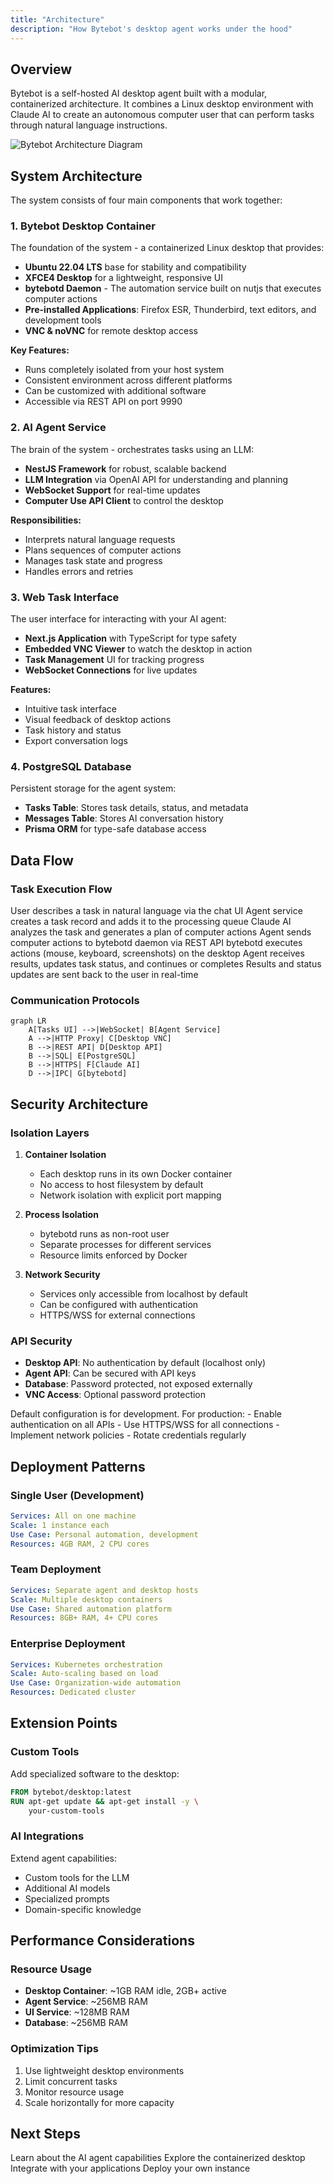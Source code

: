 ```yaml
---
title: "Architecture"
description: "How Bytebot's desktop agent works under the hood"
---
```


## Overview

Bytebot is a self-hosted AI desktop agent built with a modular, containerized architecture. It combines a Linux desktop environment with Claude AI to create an autonomous computer user that can perform tasks through natural language instructions.

<img
  src="/images/agent-architecture.png"
  alt="Bytebot Architecture Diagram"
  className="w-full max-w-4xl"
/>

## System Architecture

The system consists of four main components that work together:

### 1. Bytebot Desktop Container
The foundation of the system - a containerized Linux desktop that provides:

- **Ubuntu 22.04 LTS** base for stability and compatibility
- **XFCE4 Desktop** for a lightweight, responsive UI
- **bytebotd Daemon** - The automation service built on nutjs that executes computer actions
- **Pre-installed Applications**: Firefox ESR, Thunderbird, text editors, and development tools
- **VNC & noVNC** for remote desktop access

**Key Features:**
- Runs completely isolated from your host system
- Consistent environment across different platforms
- Can be customized with additional software
- Accessible via REST API on port 9990

### 2. AI Agent Service
The brain of the system - orchestrates tasks using an LLM:

- **NestJS Framework** for robust, scalable backend
- **LLM Integration** via OpenAI API for understanding and planning
- **WebSocket Support** for real-time updates
- **Computer Use API Client** to control the desktop

**Responsibilities:**
- Interprets natural language requests
- Plans sequences of computer actions
- Manages task state and progress
- Handles errors and retries

### 3. Web Task Interface
The user interface for interacting with your AI agent:

- **Next.js Application** with TypeScript for type safety
- **Embedded VNC Viewer** to watch the desktop in action
- **Task Management** UI for tracking progress
- **WebSocket Connections** for live updates

**Features:**
- Intuitive task interface
- Visual feedback of desktop actions
- Task history and status
- Export conversation logs

### 4. PostgreSQL Database
Persistent storage for the agent system:

- **Tasks Table**: Stores task details, status, and metadata
- **Messages Table**: Stores AI conversation history
- **Prisma ORM** for type-safe database access

## Data Flow

### Task Execution Flow

<Steps>
  <Step title="User Input">
    User describes a task in natural language via the chat UI
  </Step>
  <Step title="Task Creation">
    Agent service creates a task record and adds it to the processing queue
  </Step>
  <Step title="AI Planning">
    Claude AI analyzes the task and generates a plan of computer actions
  </Step>
  <Step title="Action Execution">
    Agent sends computer actions to bytebotd daemon via REST API
  </Step>
  <Step title="Desktop Automation">
    bytebotd executes actions (mouse, keyboard, screenshots) on the desktop
  </Step>
  <Step title="Result Processing">
    Agent receives results, updates task status, and continues or completes
  </Step>
  <Step title="User Feedback">
    Results and status updates are sent back to the user in real-time
  </Step>
</Steps>

### Communication Protocols

```mermaid
graph LR
    A[Tasks UI] -->|WebSocket| B[Agent Service]
    A -->|HTTP Proxy| C[Desktop VNC]
    B -->|REST API| D[Desktop API]
    B -->|SQL| E[PostgreSQL]
    B -->|HTTPS| F[Claude AI]
    D -->|IPC| G[bytebotd]
```

## Security Architecture

### Isolation Layers

1. **Container Isolation**
   - Each desktop runs in its own Docker container
   - No access to host filesystem by default
   - Network isolation with explicit port mapping

2. **Process Isolation**
   - bytebotd runs as non-root user
   - Separate processes for different services
   - Resource limits enforced by Docker

3. **Network Security**
   - Services only accessible from localhost by default
   - Can be configured with authentication
   - HTTPS/WSS for external connections

### API Security

- **Desktop API**: No authentication by default (localhost only)
- **Agent API**: Can be secured with API keys
- **Database**: Password protected, not exposed externally
- **VNC Access**: Optional password protection

<Warning>
  Default configuration is for development. For production:
  - Enable authentication on all APIs
  - Use HTTPS/WSS for all connections
  - Implement network policies
  - Rotate credentials regularly
</Warning>

## Deployment Patterns

### Single User (Development)
```yaml
Services: All on one machine
Scale: 1 instance each
Use Case: Personal automation, development
Resources: 4GB RAM, 2 CPU cores
```

### Team Deployment
```yaml
Services: Separate agent and desktop hosts
Scale: Multiple desktop containers
Use Case: Shared automation platform
Resources: 8GB+ RAM, 4+ CPU cores
```

### Enterprise Deployment
```yaml
Services: Kubernetes orchestration
Scale: Auto-scaling based on load
Use Case: Organization-wide automation
Resources: Dedicated cluster
```

## Extension Points

### Custom Tools
Add specialized software to the desktop:
```dockerfile
FROM bytebot/desktop:latest
RUN apt-get update && apt-get install -y \
    your-custom-tools
```

### AI Integrations
Extend agent capabilities:
- Custom tools for the LLM
- Additional AI models
- Specialized prompts
- Domain-specific knowledge

## Performance Considerations

### Resource Usage
- **Desktop Container**: ~1GB RAM idle, 2GB+ active
- **Agent Service**: ~256MB RAM
- **UI Service**: ~128MB RAM
- **Database**: ~256MB RAM

### Optimization Tips
1. Use lightweight desktop environments
2. Limit concurrent tasks
3. Monitor resource usage
4. Scale horizontally for more capacity

## Next Steps

<CardGroup cols={2}>
  <Card title="Agent System" icon="robot" href="/core-concepts/agent-system">
    Learn about the AI agent capabilities
  </Card>
  <Card title="Desktop Environment" icon="desktop" href="/core-concepts/desktop-environment">
    Explore the containerized desktop
  </Card>
  <Card title="API Reference" icon="code" href="/api-reference/introduction">
    Integrate with your applications
  </Card>
  <Card title="Deployment Guide" icon="rocket" href="/quickstart">
    Deploy your own instance
  </Card>
</CardGroup>
